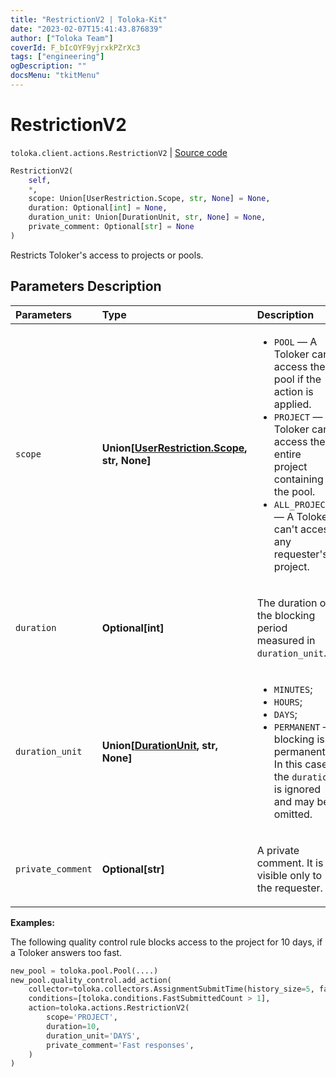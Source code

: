 ```yaml
---
title: "RestrictionV2 | Toloka-Kit"
date: "2023-02-07T15:41:43.876839"
author: ["Toloka Team"]
coverId: F_bIcOYF9yjrxkPZrXc3
tags: ["engineering"]
ogDescription: ""
docsMenu: "tkitMenu"
---
```


# RestrictionV2
`toloka.client.actions.RestrictionV2` | [Source code](https://github.com/Toloka/toloka-kit/blob/v1.1.3/src/client/actions.py#L58)

```python
RestrictionV2(
    self,
    *,
    scope: Union[UserRestriction.Scope, str, None] = None,
    duration: Optional[int] = None,
    duration_unit: Union[DurationUnit, str, None] = None,
    private_comment: Optional[str] = None
)
```

Restricts Toloker's access to projects or pools.

## Parameters Description

| Parameters | Type | Description |
| :----------| :----| :-----------|
`scope`|**Union\[[UserRestriction.Scope](/docs-new/toloka-kit/reference/toloka.client.user_restriction.UserRestriction.Scope), str, None\]**|<ul> <li>`POOL` — A Toloker can&#x27;t access the pool if the action is applied.</li> <li>`PROJECT` — A Toloker can&#x27;t access the entire project containing the pool.</li> <li>`ALL_PROJECTS` — A Toloker can&#x27;t access any requester&#x27;s project.</li> </ul>
`duration`|**Optional\[int\]**|<p>The duration of the blocking period measured in `duration_unit`.</p>
`duration_unit`|**Union\[[DurationUnit](/docs-new/toloka-kit/reference/toloka.client.user_restriction.DurationUnit), str, None\]**|<ul> <li>`MINUTES`;</li> <li>`HOURS`;</li> <li>`DAYS`;</li> <li>`PERMANENT` — blocking is permanent. In this case the `duration` is ignored and may be omitted.</li> </ul>
`private_comment`|**Optional\[str\]**|<p>A private comment. It is visible only to the requester.</p>

**Examples:**

The following quality control rule blocks access to the project for 10 days, if a Toloker answers too fast.

```python
new_pool = toloka.pool.Pool(....)
new_pool.quality_control.add_action(
    collector=toloka.collectors.AssignmentSubmitTime(history_size=5, fast_submit_threshold_seconds=20),
    conditions=[toloka.conditions.FastSubmittedCount > 1],
    action=toloka.actions.RestrictionV2(
        scope='PROJECT',
        duration=10,
        duration_unit='DAYS',
        private_comment='Fast responses',
    )
)
```
